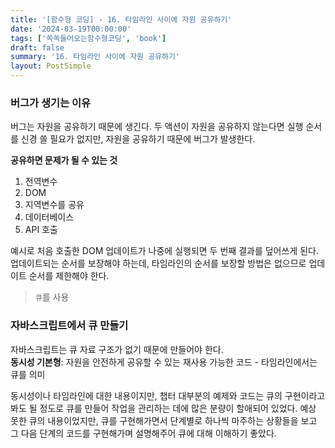 ```yaml
---
title: '[함수형 코딩] - 16. 타임라인 사이에 자원 공유하기'
date: '2024-03-19T00:00:00'
tags: ['쏙쏙들어오는함수형코딩', 'book']
draft: false
summary: '16. 타임라인 사이에 자원 공유하기'
layout: PostSimple
---
```


### 버그가 생기는 이유

버그는 자원을 공유하기 때문에 생긴다. 두 액션이 자원을 공유하지 않는다면 실행 순서를 신경 쓸 필요가 없지만, 자원을 공유하기 때문에 버그가 발생한다.

**공유하면 문제가 될 수 있는 것**

1. 전역변수
2. DOM
3. 지역변수를 공유
4. 데이터베이스
5. API 호출

예시로 처음 호출한 DOM 업데이트가 나중에 실행되면 두 번째 결과를 덮어쓰게 된다.  
업데이트되는 순서를 보장해야 하는데, 타임라인의 순서를 보장할 방법은 없으므로 업데이트 순서를 제한해야 한다.

> `큐`를 사용

### 자바스크립트에서 큐 만들기

자바스크립트는 큐 자료 구조가 없기 때문에 만들어야 한다.  
**동시성 기본형**: 자원을 안전하게 공유할 수 있는 재사용 가능한 코드 - 타임라인에서는 큐를 의미

동시성이나 타임라인에 대한 내용이지만, 챕터 대부분의 예제와 코드는 큐의 구현이라고 봐도 될 정도로 큐를 만들어 작업을 관리하는 데에 많은 분량이 할애되어 있었다. 예상 못한 큐의 내용이었지만, 큐를 구현해가면서 단계별로 하나씩 마주하는 상황들을 보고 그 다음 단계의 코드를 구현해가며 설명해주어 큐에 대해 이해하기 좋았다.
